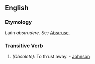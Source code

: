 ==English==

===Etymology===
Latin ''abstrudere''. See [[Abstruse]].

===Transitive Verb===
{{en-verb|abstrud|ing}}

# ''(Obsolete):'' To thrust away. - [[Johnson]]
